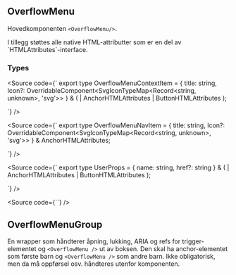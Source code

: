 
<Meta title="Design system/OverflowMenu/API" component={OverflowMenu} />

## OverflowMenu

Hovedkomponenten `<OverflowMenu/>`.

<ArgsTable story={PRIMARY_STORY} />
I tillegg støttes alle native HTML-attributter som er en del av `HTMLAttributes<HTMLDivElement>`-interface.

### Types

<Source code={`
export type OverflowMenuContextItem = {
  title: string,
  Icon?: OverridableComponent<SvgIconTypeMap<Record<string, unknown>, 'svg'>>
} & (
  | AnchorHTMLAttributes<HTMLAnchorElement>
  | ButtonHTMLAttributes<HTMLButtonElement>
);

`} />

<Source code={`
export type OverflowMenuNavItem = {
  title: string,
  Icon?: OverridableComponent<SvgIconTypeMap<Record<string, unknown>, 'svg'>>
} & AnchorHTMLAttributes<HTMLAnchorElement>;

`} />

<Source code={`
export type UserProps = {
  name: string,
  href?: string
} & (
  | AnchorHTMLAttributes<HTMLAnchorElement>
  | ButtonHTMLAttributes<HTMLButtonElement>
);

`} />

<Source code={``} />

## OverflowMenuGroup

En wrapper som håndterer åpning, lukking, ARIA og refs for trigger-elementet og `<OverflowMenu />` ut av boksen. Den skal ha anchor-elementet som første barn og `<OverflowMenu />` som andre barn. Ikke obligatorisk, men da må oppførsel osv. håndteres utenfor komponenten.

<ArgsTable of={OverflowMenuGroup} />
